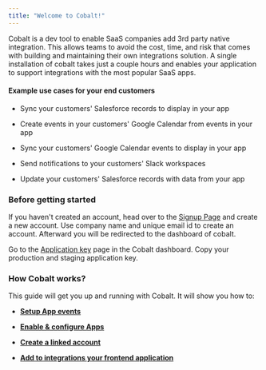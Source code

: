 ```yaml
---
title: "Welcome to Cobalt!"
---
```


Cobalt is a dev tool to enable SaaS companies add 3rd party native integration. This allows teams to avoid the cost, time, and risk that comes with building and maintaining their own integrations solution. A single installation of cobalt takes just a couple hours and enables your application to support integrations with the most popular SaaS apps.

#### Example use cases for your end customers

* Sync your customers' Salesforce records to display in your app

* Create events in your customers' Google Calendar from events in your app

* Sync your customers' Google Calendar events to display in your app

* Send notifications to your customers' Slack workspaces

* Update your customers' Salesforce records with data from your app

### Before getting started

If you haven't created an account, head over to the [Signup Page](https://gocobalt.io/sign-up) and create a new account. Use company name and unique email id to create an account. Afterward you will be redirected to the dashboard of cobalt.

Go to the [Application key](https://gocobalt.io) page in the Cobalt dashboard. Copy your production and staging application key.

### How Cobalt works?

This guide will get you up and running with Cobalt. It will show you how to:

* ****[**Setup App events**](/cobalt/getting-started/setup-app-events)****

* ****[**Enable & configure Apps**](/cobalt/getting-started/enable-and-configure-app)****

* ****[**Create a linked account**](/cobalt/getting-started/create-a-linked-account)****

* ****[**Add to integrations your frontend application**](/cobalt/getting-started/add-to-your-frontend)****



